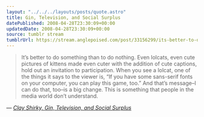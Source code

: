 ```yaml
---
layout: "../../../layouts/posts/quote.astro"
title: Gin, Television, and Social Surplus
datePublished: 2008-04-28T23:30:09+00:00
updatedDate: 2008-04-28T23:30:09+00:00
source: tumblr stream
tumblrUrl: https://stream.anglepoised.com/post/33156299/its-better-to-do-something-than-to-do-nothing
---
```


> It&rsquo;s better to do something than to do nothing. Even lolcats, even cute pictures of kittens made even cuter with the addition of cute captions, hold out an invitation to participation. When you see a lolcat, one of the things it says to the viewer is, &ldquo;If you have some sans-serif fonts on your computer, you can play this game, too.&rdquo; And that&rsquo;s message&ndash;I can do that, too&ndash;is a big change. This is something that people in the media world don&rsquo;t understand.

— <cite>[Clay Shirky, _Gin, Television, and Social Surplus_](http://www.herecomeseverybody.org/2008/04/looking-for-the-mouse.html)</cite>
